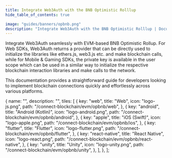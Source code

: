 ```yaml
---
title: Integrate Web3Auth with the BNB Optimistic Rolllup
hide_table_of_contents: true

image: "guides/banners/opbnb.png"
description: "Integrate Web3Auth with the BNB Optimistic Rolllup | Documentation - Web3Auth"
---
```



<SEO
  title="Integrate Web3Auth with the BNB Optimistic Rolllup"
  description="Integrate Web3Auth with the BNB Optimistic Rolllup | Documentation - Web3Auth"
  image="https://web3auth.io/docs/guides/banners/opbnb.png"
  slug="/connect-blockchain/evm/opbnb"
/>

Integrate Web3Auth seamlessly with EVM-based BNB Optimistic Rollup. For Web SDKs, Web3Auth returns a
provider that can be directly used to initialize the libraries like ethers.js, web3.js etc. and make
blockchain calls, while for Mobile & Gaming SDKs, the private key is available in the user scope
which can be used in a similar way to initialize the respective blockchain interaction libraries and
make calls to the network.

This documentation provides a straightforward guide for developers looking to implement blockchain
connections quickly and effortlessly across various platforms.

  {
    name: "",
    description: "",
    tiles: [
      {
        key: "web",
        title: "Web",
        icon: "logo-js.png",
        path: "/connect-blockchain/evm/opbnb/web",
      },
      {
        key: "android",
        title: "Android (Kotlin)",
        icon: "logo-android.png",
        path: "/connect-blockchain/evm/opbnb/android",
      },
      {
        key: "apple",
        title: "iOS (Swift)",
        icon: "logo-apple.png",
        path: "/connect-blockchain/evm/opbnb/ios",
      },
      {
        key: "flutter",
        title: "Flutter",
        icon: "logo-flutter.png",
        path: "/connect-blockchain/evm/opbnb/flutter",
      },
      {
        key: "react-native",
        title: "React Native",
        icon: "logo-react.png",
        path: "/connect-blockchain/evm/opbnb/react-native",
      },
      {
        key: "unity",
        title: "Unity",
        icon: "logo-unity.png",
        path: "/connect-blockchain/evm/opbnb/unity",
      },
    ],
  },
];

<Tiles tileGroups={opBNB} />

